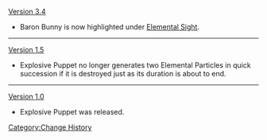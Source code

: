 [[Version 3.4]]
* Baron Bunny is now highlighted under [[Elemental Sight]].
----
[[Version 1.5]]
* Explosive Puppet no longer generates two Elemental Particles in quick succession if it is destroyed just as its duration is about to end.
----
[[Version 1.0]]
*Explosive Puppet was released.
<noinclude>[[Category:Change History]]</noinclude>